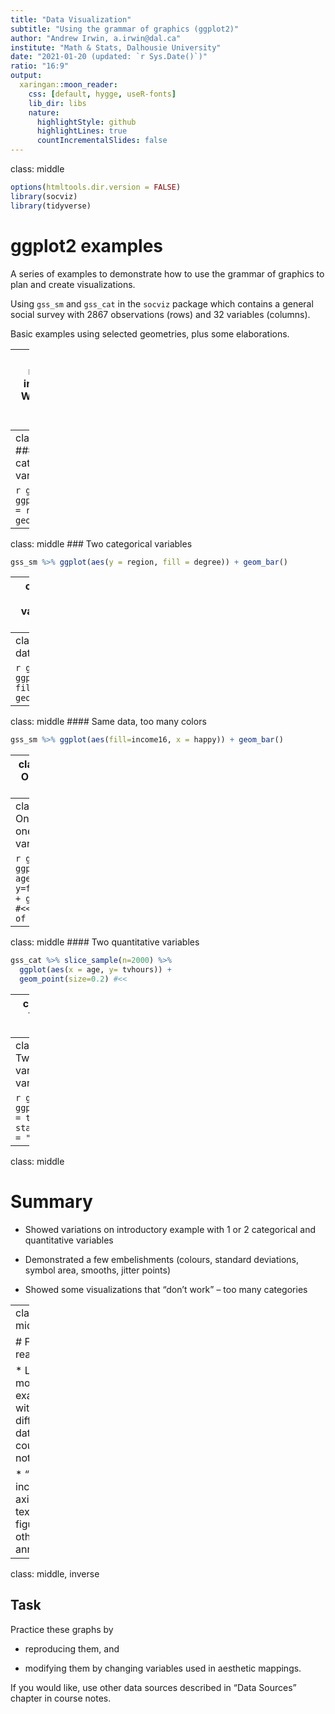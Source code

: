 ```yaml
---
title: "Data Visualization"
subtitle: "Using the grammar of graphics (ggplot2)"
author: "Andrew Irwin, a.irwin@dal.ca"
institute: "Math & Stats, Dalhousie University"
date: "2021-01-20 (updated: `r Sys.Date()`)"
ratio: "16:9"
output:
  xaringan::moon_reader:
    css: [default, hygge, useR-fonts]
    lib_dir: libs
    nature:
      highlightStyle: github
      highlightLines: true
      countIncrementalSlides: false
---
```

class: middle

```r
options(htmltools.dir.version = FALSE)
library(socviz)
library(tidyverse)
```

# ggplot2 examples

A series of examples to demonstrate how to use the grammar of graphics to plan and create visualizations.

Using `gss_sm` and `gss_cat` in the `socviz` package which contains a general social survey with 2867 observations (rows) and 32 variables (columns).

Basic examples using selected geometries, plus some elaborations.

---
class: middle, inverse
# What data do you have?

* One (or two) categorical: `geom_bar`

* One quantitative: `geom_histogram`

* One categorical and one quantitative: `geom_boxplot`

* Two quantitative: `geom_point`

---
class: middle
### One categorical variable

```r
gss_sm %>% ggplot(aes(y = region)) + geom_bar()
```

---
class: middle
### Two categorical variables

```r
gss_sm %>% ggplot(aes(y = region, fill = degree)) + geom_bar() 
```

---
class: middle
#### Two categorical variables, using area for counts

```r
gss_sm %>% ggplot(aes(y=income16, x = happy)) + geom_count()
```

---
class: middle
### Same data using bars

```r
gss_sm %>% ggplot(aes(y=income16, fill = happy)) + geom_bar() 
```

---
class: middle
#### Same data, too many colors

```r
gss_sm %>% ggplot(aes(fill=income16, x = happy)) + geom_bar() 
```

---
class: middle
### One quantitative variable

```r
gss_sm %>% ggplot(aes(x = age)) + geom_histogram()
```

---
class: middle
#### One categorical, one quantitative variable

```r
gss_sm %>% ggplot(aes(x = age, y=factor(childs))) + 
  geom_boxplot() + #<<
  labs(y="Number of children") #<<
```


---
class: middle
#### Two quantitative variables

```r
gss_cat %>% slice_sample(n=2000) %>% 
  ggplot(aes(x = age, y= tvhours)) + 
  geom_point(size=0.2) #<<
```

---
class: middle
#### Two quantitative variables

```r
gss_cat %>% slice_sample(n=2000) %>% 
  ggplot(aes(x = age, y= tvhours)) + 
  geom_jitter(size=0.2) + #<<
  geom_smooth() #<<
```

---
class: middle
#### Two quantitative variables, show variability in one

```r
gss_cat %>% ggplot(aes(x = age, y = tvhours )) + 
  stat_summary(fun.data = "mean_se") #<<
```

---
class: middle

# Summary

* Showed variations on introductory example with 1 or 2 categorical and quantitative variables

* Demonstrated a few embelishments (colours, standard deviations, symbol area, smooths, jitter points)

* Showed some visualizations that "don't work" -- too many categories



---
class: middle

# Further reading

* Lots more examples with different data in the course notes

* "Extras" including axis labels, text on figures, other annotations

---
class: middle, inverse

## Task

Practice these graphs by

* reproducing them, and

* modifying them by changing variables used in aesthetic mappings.

If you would like, use other data sources described in "Data Sources" chapter in course notes.

